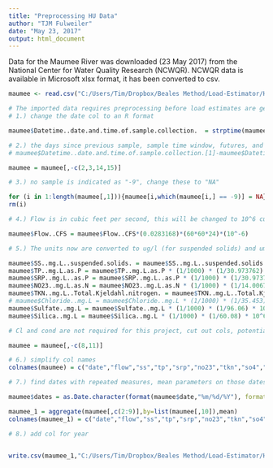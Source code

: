 ```yaml
---
title: "Preprocessing HU Data"
author: "TJM Fulweiler"
date: "May 23, 2017"
output: html_document
---
```



Data for the Maumee River was downloaded (23 May 2017) from the National Center for Water Quality Research (NCWQR). NCWQR data is available in Microsoft xlsx format, it has been converted to csv.
```r
maumee <- read.csv("C:/Users/Tim/Dropbox/Beales Method/Load-Estimator/HU_data/MaumeeData_r_20170523.csv")

# The imported data requires preprocessing before load estimates are generated.
# 1.) change the date col to an R format

maumee$Datetime..date.and.time.of.sample.collection.  = strptime(maumee$Datetime..date.and.time.of.sample.collection., format="%m/%d/%Y %H:%M", tz="EST")

# 2.) the days since previous sample, sample time window, futures, and months cols are now no longer needed because R can calc:
# maumee$Datetime..date.and.time.of.sample.collection.[1]-maumee$Datetime..date.and.time.of.sample.collection.[2]

maumee = maumee[,-c(2,3,14,15)]

# 3.) no sample is indicated as "-9", change these to "NA"

for (i in 1:length(maumee[,1])){maumee[i,which(maumee[i,] == -9)] = NA}
rm(i)

# 4.) Flow is in cubic feet per second, this will be changed to 10^6 cubic m per day (this is done to simplify nutrient load estimates that will take place later)

maumee$Flow..CFS = maumee$Flow..CFS*(0.0283168)*(60*60*24)*(10^-6)

# 5.) The units now are converted to ug/l (for suspended solids) and umol/l (for dissolved nutrients)

maumee$SS..mg.L..suspended.solids. = maumee$SS..mg.L..suspended.solids. * 1000
maumee$TP..mg.L.as.P = maumee$TP..mg.L.as.P * (1/1000) * (1/30.973762) * 10^6
maumee$SRP..mg.L..as.P = maumee$SRP..mg.L..as.P * (1/1000) * (1/30.973762) * 10^6
maumee$NO23..mg.L.as.N = maumee$NO23..mg.L.as.N * (1/1000) * (1/14.0067) * 10^6
maumee$TKN..mg.L..Total.Kjeldahl.nitrogen. = maumee$TKN..mg.L..Total.Kjeldahl.nitrogen.* (1/1000) * (1/14.0067) * 10^6
# maumee$Chloride..mg.L = maumee$Chloride..mg.L * (1/1000) * (1/35.453) * 10^6
maumee$Sulfate..mg.L = maumee$Sulfate..mg.L * (1/1000) * (1/96.06) * 10^6
maumee$Silica..mg.L = maumee$Silica..mg.L * (1/1000) * (1/60.08) * 10^6

# Cl and cond are not required for this project, cut out cols, potential use later

maumee = maumee[,-c(8,11)]

# 6.) simplify col names
colnames(maumee) = c("date","flow","ss","tp","srp","no23","tkn","so4","silica")

# 7.) find dates with repeated measures, mean parameters on those dates

maumee$dates = as.Date.character(format(maumee$date,"%m/%d/%Y"), format="%m/%d/%Y")

maumee_1 = aggregate(maumee[,c(2:9)],by=list(maumee[,10]),mean)
colnames(maumee_1) = c("date","flow","ss","tp","srp","no23","tkn","so4","silica")

# 8.) add col for year


write.csv(maumee_1,"C:/Users/Tim/Dropbox/Beales Method/Load-Estimator/HU_data/MaumeeData_r_20170523_processed.csv")

```

